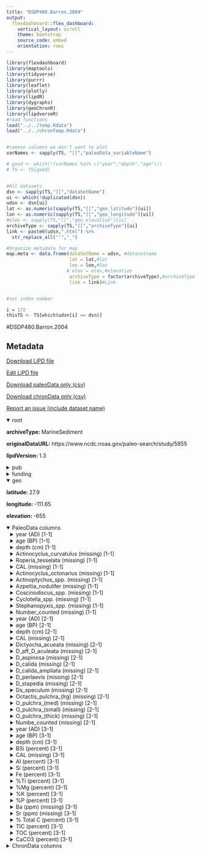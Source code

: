 ```yaml
---
title: "DSDP480.Barron.2004"
output: 
  flexdashboard::flex_dashboard:
    vertical_layout: scroll
    theme: bootstrap
    source_code: embed
    orientation: rows
---
```


```r
library(flexdashboard)
library(maptools)
library(tidyverse)
library(purrr)
library(leaflet)
library(plotly)
library(lipdR)
library(dygraphs)
library(geoChronR)
library(lipdverseR)
#read functions
load("../../temp.Rdata")
load("../../chronTemp.Rdata")


#remove columns we don't want to plot
varNames <- sapply(TS, "[[","paleoData_variableName")

# good <- which(!(varNames %in% c("year","depth","age")))
# TS <- TS[good]


#All datasets
dsn <- sapply(TS,"[[","dataSetName")
ui <- which(!duplicated(dsn))
udsn <- dsn[ui]
lat <- as.numeric(sapply(TS,"[[","geo_latitude")[ui])
lon <- as.numeric(sapply(TS,"[[","geo_longitude")[ui])
#elev <- sapply(TS,"[[","geo_elevation")[ui]
archiveType <- sapply(TS,"[[","archiveType")[ui]
link <- paste0(udsn,".html") %>% 
  str_replace_all("'","_")

#Organize metadata for map
map.meta <- data.frame(dataSetName = udsn, #datasetname
                       lat = lat,#lat
                       lon = lon,#lon
                      # elev = elev,#elevation
                       archiveType = factor(archiveType),#archiveType
                       link = link)#Link


#set index number

i = 172
thisTS <- TS[which(udsn[i] == dsn)]
```
#DSDP480.Barron.2004

Metadata {.sidebar}
-------------------------------------
[Download LiPD file](DSDP480.Barron.2004.lpd)
            

[Edit LiPD file](http://lipd.net/playground?source=http://lipdverse.org/globalHolocene/0_25_5/DSDP480.Barron.2004.lpd)
            

[Download paleoData only (csv)](DSDP480.Barron.2004.csv)
            

[Download chronData only (csv)](DSDP480.Barron.2004-chron.csv)
            

[Report an issue (include dataset name)](https://github.com/nickmckay/LiPDverse/issues)

<details open style="margin-left: 0px">
<summary>root</summary>
<p style="margin-left: 0px"><strong>archiveType: </strong>MarineSediment
<p style="margin-left: 0px"><strong>originalDataURL: </strong>https://www.ncdc.noaa.gov/paleo-search/study/5855
<p style="margin-left: 0px"><strong>lipdVersion: </strong>1.3
</details>
<details>
<summary>pub</summary>
<details style="margin-left: 10px">
<summary>pub1</summary>
<p style="margin-left: 10px"><strong>author: </strong>list(list(name = "Barron, John A"), list(name = "Bukry, David"), list(name = "Bischoff, James L"))
<p style="margin-left: 10px"><strong>journal: </strong>Marine Micropaleontology
<p style="margin-left: 10px"><strong>volume: </strong>50
<p style="margin-left: 10px"><strong>pages: </strong>185-207
<p style="margin-left: 10px"><strong>title: </strong>High resolution paleoceanography of the Guaymas Basin, Gulf of California, during the past 15 000 years
</details>
<details style="margin-left: 10px">
<summary>pub2</summary>
<p style="margin-left: 10px"><strong>author: </strong>list(list(name = NA))
</details>
</details>
<details>
<summary>funding</summary>
<details style="margin-left: 10px">
<summary>funding1</summary>
<p style="margin-left: 10px"><strong>agency: </strong>Funding Agency
<p style="margin-left: 10px"><strong>grant: </strong>Grant name or number
</details>
</details>
<details open style="margin-left: 0px">
<summary>geo</summary>
<p style="margin-left: 0px"><strong>latitude: </strong>27.9
<p style="margin-left: 0px"><strong>longitude: </strong>-111.65
<p style="margin-left: 0px"><strong>elevation: </strong>-655
</details>
<details open>
<summary>PaleoData columns</summary>
<details style="margin-left: 10px">
<summary>year (AD) [1-1]</summary>
<p style="margin-left: 10px"><strong>TSid: </strong>WEB801f8b00
<p style="margin-left: 10px"><strong>variableName: </strong>year
<p style="margin-left: 10px"><strong>units: </strong>AD
<p style="margin-left: 10px"><strong>description: </strong>Year AD
</details>
<details style="margin-left: 10px">
<summary>age (BP) [1-1]</summary>
<p style="margin-left: 10px"><strong>TSid: </strong>WEBb8905979
<p style="margin-left: 10px"><strong>variableName: </strong>age
<p style="margin-left: 10px"><strong>units: </strong>BP
<p style="margin-left: 10px"><strong>description: </strong>Years before present (1950) BP
</details>
<details style="margin-left: 10px">
<summary>depth (cm) [1-1]</summary>
<p style="margin-left: 10px"><strong>TSid: </strong>WEBf85198b8
<p style="margin-left: 10px"><strong>variableName: </strong>depth
<p style="margin-left: 10px"><strong>units: </strong>cm
<p style="margin-left: 10px"><strong>description: </strong>depth
</details>
<details style="margin-left: 10px">
<summary>Actinocyclus_curvatulus (missing) [1-1]</summary>
<p style="margin-left: 10px"><strong>TSid: </strong>LPD2475c83d
<p style="margin-left: 10px"><strong>variableName: </strong>Actinocyclus_curvatulus
<p style="margin-left: 10px"><strong>units: </strong>missing
<p style="margin-left: 10px"><strong>description: </strong>cold water
<p style="margin-left: 10px"><strong>useInGlobalTemperatureAnalysis: </strong>FALSE
<details>
<summary>interpretation</summary>
<details style="margin-left: 20px">
<summary>1</summary>
<p style="margin-left: 20px"><strong>direction: </strong>negative
<p style="margin-left: 20px"><strong>interpDirection: </strong>negative
<p style="margin-left: 20px"><strong>scope: </strong>climate
<p style="margin-left: 20px"><strong>variable: </strong>T
<p style="margin-left: 20px"><strong>variableDetail: </strong>upwelling
</details>
</details>
</details>
<details style="margin-left: 10px">
<summary>Roperia_tesselata (missing) [1-1]</summary>
<p style="margin-left: 10px"><strong>TSid: </strong>LPD09a8f867
<p style="margin-left: 10px"><strong>variableName: </strong>Roperia_tesselata
<p style="margin-left: 10px"><strong>units: </strong>missing
<p style="margin-left: 10px"><strong>useInGlobalTemperatureAnalysis: </strong>FALSE
<details>
<summary>interpretation</summary>
<details style="margin-left: 20px">
<summary>1</summary>
<p style="margin-left: 20px"><strong>direction: </strong>positive
<p style="margin-left: 20px"><strong>interpDirection: </strong>positive
<p style="margin-left: 20px"><strong>scope: </strong>climate
<p style="margin-left: 20px"><strong>seasonality: </strong>winter
<p style="margin-left: 20px"><strong>variable: </strong>upwelling
<p style="margin-left: 20px"><strong>variableDetail: </strong>upwelling
</details>
</details>
</details>
<details style="margin-left: 10px">
<summary>CAL (missing) [1-1]</summary>
<p style="margin-left: 10px"><strong>TSid: </strong>LPDc50b4e08
<p style="margin-left: 10px"><strong>variableName: </strong>CAL
<p style="margin-left: 10px"><strong>units: </strong>missing
<p style="margin-left: 10px"><strong>useInGlobalTemperatureAnalysis: </strong>FALSE
</details>
<details style="margin-left: 10px">
<summary>Actinocyclus_octonarius (missing) [1-1]</summary>
<p style="margin-left: 10px"><strong>TSid: </strong>LPD079db6d8
<p style="margin-left: 10px"><strong>variableName: </strong>Actinocyclus_octonarius
<p style="margin-left: 10px"><strong>units: </strong>missing
<p style="margin-left: 10px"><strong>useInGlobalTemperatureAnalysis: </strong>FALSE
</details>
<details style="margin-left: 10px">
<summary>Actinoptychus_spp. (missing) [1-1]</summary>
<p style="margin-left: 10px"><strong>TSid: </strong>LPD2714616c
<p style="margin-left: 10px"><strong>variableName: </strong>Actinoptychus_spp.
<p style="margin-left: 10px"><strong>units: </strong>missing
<p style="margin-left: 10px"><strong>useInGlobalTemperatureAnalysis: </strong>FALSE
</details>
<details style="margin-left: 10px">
<summary>Azpeitia_nodulifer (missing) [1-1]</summary>
<p style="margin-left: 10px"><strong>TSid: </strong>LPDee5ae93d
<p style="margin-left: 10px"><strong>variableName: </strong>Azpeitia_nodulifer
<p style="margin-left: 10px"><strong>units: </strong>missing
<p style="margin-left: 10px"><strong>useInGlobalTemperatureAnalysis: </strong>FALSE
</details>
<details style="margin-left: 10px">
<summary>Coscinodiscus_spp. (missing) [1-1]</summary>
<p style="margin-left: 10px"><strong>TSid: </strong>LPDf547b905
<p style="margin-left: 10px"><strong>variableName: </strong>Coscinodiscus_spp.
<p style="margin-left: 10px"><strong>units: </strong>missing
<p style="margin-left: 10px"><strong>useInGlobalTemperatureAnalysis: </strong>FALSE
</details>
<details style="margin-left: 10px">
<summary>Cyclotella_spp. (missing) [1-1]</summary>
<p style="margin-left: 10px"><strong>TSid: </strong>LPD22b774d2
<p style="margin-left: 10px"><strong>variableName: </strong>Cyclotella_spp.
<p style="margin-left: 10px"><strong>units: </strong>missing
<p style="margin-left: 10px"><strong>useInGlobalTemperatureAnalysis: </strong>FALSE
</details>
<details style="margin-left: 10px">
<summary>Stephanopyxis_spp. (missing) [1-1]</summary>
<p style="margin-left: 10px"><strong>TSid: </strong>LPD1d428358
<p style="margin-left: 10px"><strong>variableName: </strong>Stephanopyxis_spp.
<p style="margin-left: 10px"><strong>units: </strong>missing
<p style="margin-left: 10px"><strong>useInGlobalTemperatureAnalysis: </strong>FALSE
</details>
<details style="margin-left: 10px">
<summary>Number_counted (missing) [1-1]</summary>
<p style="margin-left: 10px"><strong>TSid: </strong>LPDdd024e46
<p style="margin-left: 10px"><strong>variableName: </strong>Number_counted
<p style="margin-left: 10px"><strong>units: </strong>missing
<p style="margin-left: 10px"><strong>useInGlobalTemperatureAnalysis: </strong>FALSE
</details>
<details style="margin-left: 10px">
<summary>year (AD) [2-1]</summary>
<p style="margin-left: 10px"><strong>TSid: </strong>WEBfe97db44
<p style="margin-left: 10px"><strong>variableName: </strong>year
<p style="margin-left: 10px"><strong>units: </strong>AD
<p style="margin-left: 10px"><strong>description: </strong>Year AD
</details>
<details style="margin-left: 10px">
<summary>age (BP) [2-1]</summary>
<p style="margin-left: 10px"><strong>TSid: </strong>WEB02bdf54d
<p style="margin-left: 10px"><strong>variableName: </strong>age
<p style="margin-left: 10px"><strong>units: </strong>BP
<p style="margin-left: 10px"><strong>description: </strong>Years before present (1950) BP
</details>
<details style="margin-left: 10px">
<summary>depth (cm) [2-1]</summary>
<p style="margin-left: 10px"><strong>TSid: </strong>WEB05e8377e
<p style="margin-left: 10px"><strong>variableName: </strong>depth
<p style="margin-left: 10px"><strong>units: </strong>cm
<p style="margin-left: 10px"><strong>description: </strong>depth
</details>
<details style="margin-left: 10px">
<summary>CAL (missing) [2-1]</summary>
<p style="margin-left: 10px"><strong>TSid: </strong>LPDd4b2585a
<p style="margin-left: 10px"><strong>variableName: </strong>CAL
<p style="margin-left: 10px"><strong>units: </strong>missing
<p style="margin-left: 10px"><strong>useInGlobalTemperatureAnalysis: </strong>FALSE
</details>
<details style="margin-left: 10px">
<summary>Dictyocha_acueata (missing) [2-1]</summary>
<p style="margin-left: 10px"><strong>TSid: </strong>LPDdedcba9a
<p style="margin-left: 10px"><strong>variableName: </strong>Dictyocha_acueata
<p style="margin-left: 10px"><strong>units: </strong>missing
<p style="margin-left: 10px"><strong>useInGlobalTemperatureAnalysis: </strong>FALSE
</details>
<details style="margin-left: 10px">
<summary>D_aff_D_aculeata (missing) [2-1]</summary>
<p style="margin-left: 10px"><strong>TSid: </strong>LPD57eac7f0
<p style="margin-left: 10px"><strong>variableName: </strong>D_aff_D_aculeata
<p style="margin-left: 10px"><strong>units: </strong>missing
<p style="margin-left: 10px"><strong>useInGlobalTemperatureAnalysis: </strong>FALSE
</details>
<details style="margin-left: 10px">
<summary>D_aspinosa (missing) [2-1]</summary>
<p style="margin-left: 10px"><strong>TSid: </strong>LPD84323569
<p style="margin-left: 10px"><strong>variableName: </strong>D_aspinosa
<p style="margin-left: 10px"><strong>units: </strong>missing
<p style="margin-left: 10px"><strong>useInGlobalTemperatureAnalysis: </strong>FALSE
</details>
<details style="margin-left: 10px">
<summary>D_calida (missing) [2-1]</summary>
<p style="margin-left: 10px"><strong>TSid: </strong>LPD67b4a07c
<p style="margin-left: 10px"><strong>variableName: </strong>D_calida
<p style="margin-left: 10px"><strong>units: </strong>missing
<p style="margin-left: 10px"><strong>useInGlobalTemperatureAnalysis: </strong>FALSE
</details>
<details style="margin-left: 10px">
<summary>D_calida_ampliata (missing) [2-1]</summary>
<p style="margin-left: 10px"><strong>TSid: </strong>LPD79bab6ef
<p style="margin-left: 10px"><strong>variableName: </strong>D_calida_ampliata
<p style="margin-left: 10px"><strong>units: </strong>missing
<p style="margin-left: 10px"><strong>useInGlobalTemperatureAnalysis: </strong>FALSE
</details>
<details style="margin-left: 10px">
<summary>D_perlaevis (missing) [2-1]</summary>
<p style="margin-left: 10px"><strong>TSid: </strong>LPD07be0e72
<p style="margin-left: 10px"><strong>variableName: </strong>D_perlaevis
<p style="margin-left: 10px"><strong>units: </strong>missing
<p style="margin-left: 10px"><strong>description: </strong>oligotrophic, warm
<p style="margin-left: 10px"><strong>useInGlobalTemperatureAnalysis: </strong>FALSE
</details>
<details style="margin-left: 10px">
<summary>D_stapedia (missing) [2-1]</summary>
<p style="margin-left: 10px"><strong>TSid: </strong>LPD54035ff8
<p style="margin-left: 10px"><strong>variableName: </strong>D_stapedia
<p style="margin-left: 10px"><strong>units: </strong>missing
<p style="margin-left: 10px"><strong>description: </strong>subtropical
<p style="margin-left: 10px"><strong>useInGlobalTemperatureAnalysis: </strong>FALSE
</details>
<details style="margin-left: 10px">
<summary>Ds_speculum (missing) [2-1]</summary>
<p style="margin-left: 10px"><strong>TSid: </strong>LPD9bff0e41
<p style="margin-left: 10px"><strong>variableName: </strong>Ds_speculum
<p style="margin-left: 10px"><strong>units: </strong>missing
<p style="margin-left: 10px"><strong>description: </strong>cold water, california current
<p style="margin-left: 10px"><strong>useInGlobalTemperatureAnalysis: </strong>FALSE
</details>
<details style="margin-left: 10px">
<summary>Octactis_pulchra_(lrg) (missing) [2-1]</summary>
<p style="margin-left: 10px"><strong>TSid: </strong>LPDee4b6a0d
<p style="margin-left: 10px"><strong>variableName: </strong>Octactis_pulchra_(lrg)
<p style="margin-left: 10px"><strong>units: </strong>missing
<p style="margin-left: 10px"><strong>useInGlobalTemperatureAnalysis: </strong>FALSE
</details>
<details style="margin-left: 10px">
<summary>O_pulchra_(med) (missing) [2-1]</summary>
<p style="margin-left: 10px"><strong>TSid: </strong>LPDc4d52a33
<p style="margin-left: 10px"><strong>variableName: </strong>O_pulchra_(med)
<p style="margin-left: 10px"><strong>units: </strong>missing
<p style="margin-left: 10px"><strong>useInGlobalTemperatureAnalysis: </strong>FALSE
</details>
<details style="margin-left: 10px">
<summary>O_pulchra_(small) (missing) [2-1]</summary>
<p style="margin-left: 10px"><strong>TSid: </strong>LPD6b75a5f1
<p style="margin-left: 10px"><strong>variableName: </strong>O_pulchra_(small)
<p style="margin-left: 10px"><strong>units: </strong>missing
<p style="margin-left: 10px"><strong>useInGlobalTemperatureAnalysis: </strong>FALSE
</details>
<details style="margin-left: 10px">
<summary>O_pulchra_(thick) (missing) [2-1]</summary>
<p style="margin-left: 10px"><strong>TSid: </strong>LPDee007ba7
<p style="margin-left: 10px"><strong>variableName: </strong>O_pulchra_(thick)
<p style="margin-left: 10px"><strong>units: </strong>missing
<p style="margin-left: 10px"><strong>useInGlobalTemperatureAnalysis: </strong>FALSE
</details>
<details style="margin-left: 10px">
<summary>Numbe_counted (missing) [2-1]</summary>
<p style="margin-left: 10px"><strong>TSid: </strong>LPD57ee54a5
<p style="margin-left: 10px"><strong>variableName: </strong>Numbe_counted
<p style="margin-left: 10px"><strong>units: </strong>missing
<p style="margin-left: 10px"><strong>useInGlobalTemperatureAnalysis: </strong>FALSE
</details>
<details style="margin-left: 10px">
<summary>year (AD) [3-1]</summary>
<p style="margin-left: 10px"><strong>TSid: </strong>WEBf1668c08
<p style="margin-left: 10px"><strong>variableName: </strong>year
<p style="margin-left: 10px"><strong>units: </strong>AD
<p style="margin-left: 10px"><strong>description: </strong>Year AD
</details>
<details style="margin-left: 10px">
<summary>age (BP) [3-1]</summary>
<p style="margin-left: 10px"><strong>TSid: </strong>WEB01528b9d
<p style="margin-left: 10px"><strong>variableName: </strong>age
<p style="margin-left: 10px"><strong>units: </strong>BP
<p style="margin-left: 10px"><strong>description: </strong>Years before present (1950) BP
</details>
<details style="margin-left: 10px">
<summary>depth (cm) [3-1]</summary>
<p style="margin-left: 10px"><strong>TSid: </strong>WEB77650183
<p style="margin-left: 10px"><strong>variableName: </strong>depth
<p style="margin-left: 10px"><strong>units: </strong>cm
<p style="margin-left: 10px"><strong>description: </strong>depth
</details>
<details style="margin-left: 10px">
<summary>BSi (percent) [3-1]</summary>
<p style="margin-left: 10px"><strong>TSid: </strong>LPD3a4d6b46
<p style="margin-left: 10px"><strong>variableName: </strong>BSi
<p style="margin-left: 10px"><strong>units: </strong>percent
<p style="margin-left: 10px"><strong>description: </strong>production
<p style="margin-left: 10px"><strong>useInGlobalTemperatureAnalysis: </strong>FALSE
<details>
<summary>interpretation</summary>
<details style="margin-left: 20px">
<summary>1</summary>
<p style="margin-left: 20px"><strong>direction: </strong>positive
<p style="margin-left: 20px"><strong>interpDirection: </strong>positive
<p style="margin-left: 20px"><strong>scope: </strong>climate
<p style="margin-left: 20px"><strong>seasonality: </strong>winter
<p style="margin-left: 20px"><strong>variable: </strong>upwelling
</details>
</details>
</details>
<details style="margin-left: 10px">
<summary>CAL (missing) [3-1]</summary>
<p style="margin-left: 10px"><strong>TSid: </strong>LPDdb35ffcd
<p style="margin-left: 10px"><strong>variableName: </strong>CAL
<p style="margin-left: 10px"><strong>units: </strong>missing
<p style="margin-left: 10px"><strong>useInGlobalTemperatureAnalysis: </strong>FALSE
</details>
<details style="margin-left: 10px">
<summary>Al (percent) [3-1]</summary>
<p style="margin-left: 10px"><strong>TSid: </strong>LPD028a26ef
<p style="margin-left: 10px"><strong>variableName: </strong>Al
<p style="margin-left: 10px"><strong>units: </strong>percent
<p style="margin-left: 10px"><strong>useInGlobalTemperatureAnalysis: </strong>FALSE
</details>
<details style="margin-left: 10px">
<summary>Si (percent) [3-1]</summary>
<p style="margin-left: 10px"><strong>TSid: </strong>LPDb1734732
<p style="margin-left: 10px"><strong>variableName: </strong>Si
<p style="margin-left: 10px"><strong>units: </strong>percent
<p style="margin-left: 10px"><strong>useInGlobalTemperatureAnalysis: </strong>FALSE
</details>
<details style="margin-left: 10px">
<summary>Fe (percent) [3-1]</summary>
<p style="margin-left: 10px"><strong>TSid: </strong>LPD73f66f5e
<p style="margin-left: 10px"><strong>variableName: </strong>Fe
<p style="margin-left: 10px"><strong>units: </strong>percent
<p style="margin-left: 10px"><strong>useInGlobalTemperatureAnalysis: </strong>FALSE
</details>
<details style="margin-left: 10px">
<summary>%Ti (percent) [3-1]</summary>
<p style="margin-left: 10px"><strong>TSid: </strong>LPD60b72d70
<p style="margin-left: 10px"><strong>variableName: </strong>%Ti
<p style="margin-left: 10px"><strong>units: </strong>percent
<p style="margin-left: 10px"><strong>useInGlobalTemperatureAnalysis: </strong>FALSE
</details>
<details style="margin-left: 10px">
<summary>%Mg (percent) [3-1]</summary>
<p style="margin-left: 10px"><strong>TSid: </strong>LPDe6dd0dd1
<p style="margin-left: 10px"><strong>variableName: </strong>%Mg
<p style="margin-left: 10px"><strong>units: </strong>percent
<p style="margin-left: 10px"><strong>useInGlobalTemperatureAnalysis: </strong>FALSE
</details>
<details style="margin-left: 10px">
<summary>%K (percent) [3-1]</summary>
<p style="margin-left: 10px"><strong>TSid: </strong>LPDf7e74c93
<p style="margin-left: 10px"><strong>variableName: </strong>%K
<p style="margin-left: 10px"><strong>units: </strong>percent
<p style="margin-left: 10px"><strong>useInGlobalTemperatureAnalysis: </strong>FALSE
</details>
<details style="margin-left: 10px">
<summary>%P (percent) [3-1]</summary>
<p style="margin-left: 10px"><strong>TSid: </strong>LPD61f8f3a7
<p style="margin-left: 10px"><strong>variableName: </strong>%P
<p style="margin-left: 10px"><strong>units: </strong>percent
<p style="margin-left: 10px"><strong>useInGlobalTemperatureAnalysis: </strong>FALSE
</details>
<details style="margin-left: 10px">
<summary>Ba (ppm) (missing) [3-1]</summary>
<p style="margin-left: 10px"><strong>TSid: </strong>LPD4d416388
<p style="margin-left: 10px"><strong>variableName: </strong>Ba (ppm)
<p style="margin-left: 10px"><strong>units: </strong>missing
<p style="margin-left: 10px"><strong>useInGlobalTemperatureAnalysis: </strong>FALSE
</details>
<details style="margin-left: 10px">
<summary>Sr (ppm) (missing) [3-1]</summary>
<p style="margin-left: 10px"><strong>TSid: </strong>LPDeff87f79
<p style="margin-left: 10px"><strong>variableName: </strong>Sr (ppm)
<p style="margin-left: 10px"><strong>units: </strong>missing
<p style="margin-left: 10px"><strong>useInGlobalTemperatureAnalysis: </strong>FALSE
</details>
<details style="margin-left: 10px">
<summary>% Total C (percent) [3-1]</summary>
<p style="margin-left: 10px"><strong>TSid: </strong>LPD25b7279a
<p style="margin-left: 10px"><strong>variableName: </strong>% Total C
<p style="margin-left: 10px"><strong>units: </strong>percent
<p style="margin-left: 10px"><strong>useInGlobalTemperatureAnalysis: </strong>FALSE
</details>
<details style="margin-left: 10px">
<summary>TIC (percent) [3-1]</summary>
<p style="margin-left: 10px"><strong>TSid: </strong>LPDa42f7341
<p style="margin-left: 10px"><strong>variableName: </strong>TIC
<p style="margin-left: 10px"><strong>units: </strong>percent
<p style="margin-left: 10px"><strong>useInGlobalTemperatureAnalysis: </strong>FALSE
</details>
<details style="margin-left: 10px">
<summary>TOC (percent) [3-1]</summary>
<p style="margin-left: 10px"><strong>TSid: </strong>LPDaf2ace86
<p style="margin-left: 10px"><strong>variableName: </strong>TOC
<p style="margin-left: 10px"><strong>units: </strong>percent
<p style="margin-left: 10px"><strong>useInGlobalTemperatureAnalysis: </strong>FALSE
</details>
<details style="margin-left: 10px">
<summary>CaCO3 (percent) [3-1]</summary>
<p style="margin-left: 10px"><strong>TSid: </strong>LPDb7754b0a
<p style="margin-left: 10px"><strong>variableName: </strong>CaCO3
<p style="margin-left: 10px"><strong>units: </strong>percent
<p style="margin-left: 10px"><strong>description: </strong>tropical, oligotrophic
<p style="margin-left: 10px"><strong>useInGlobalTemperatureAnalysis: </strong>FALSE
</details>
<details>
<summary>ChronData columns</summary>
<details style="margin-left: 10px">
<summary>depth (cm)</summary>
<p style="margin-left: 10px"><strong>TSid: </strong>LPD1cdde6e8
<p style="margin-left: 10px"><strong>variableName: </strong>depth
<p style="margin-left: 10px"><strong>units: </strong>cm
</details>
<details style="margin-left: 10px">
<summary>age (yr BP)</summary>
<p style="margin-left: 10px"><strong>TSid: </strong>LPD0f7465c0
<p style="margin-left: 10px"><strong>variableName: </strong>age
<p style="margin-left: 10px"><strong>units: </strong>yr BP
</details>
<details style="margin-left: 10px">
<summary>Reference (unitless)</summary>
<p style="margin-left: 10px"><strong>TSid: </strong>LPD47622b4d
<p style="margin-left: 10px"><strong>variableName: </strong>Reference
<p style="margin-left: 10px"><strong>units: </strong>unitless
</details>
<details style="margin-left: 10px">
<summary>core (unitless)</summary>
<p style="margin-left: 10px"><strong>TSid: </strong>LPD2a4a57b6
<p style="margin-left: 10px"><strong>variableName: </strong>core
<p style="margin-left: 10px"><strong>units: </strong>unitless
</details>
<details style="margin-left: 10px">
<summary>material (unitless)</summary>
<p style="margin-left: 10px"><strong>TSid: </strong>LPD5bc7369c
<p style="margin-left: 10px"><strong>variableName: </strong>material
<p style="margin-left: 10px"><strong>units: </strong>unitless
</details>
<details style="margin-left: 10px">
<summary>error (yr)</summary>
<p style="margin-left: 10px"><strong>TSid: </strong>LPDb9ad1a5b
<p style="margin-left: 10px"><strong>variableName: </strong>error
<p style="margin-left: 10px"><strong>units: </strong>yr
</details>
<details style="margin-left: 10px">
<summary>14C age_oldest (yrs before 1950 AD) (unitless)</summary>
<p style="margin-left: 10px"><strong>TSid: </strong>LPD2b06dc5a
<p style="margin-left: 10px"><strong>variableName: </strong>14C age_oldest (yrs before 1950 AD)
<p style="margin-left: 10px"><strong>units: </strong>unitless
</details>
<details style="margin-left: 10px">
<summary>calibrated (unitless)</summary>
<p style="margin-left: 10px"><strong>TSid: </strong>LPD679f1636
<p style="margin-left: 10px"><strong>variableName: </strong>calibrated
<p style="margin-left: 10px"><strong>units: </strong>unitless
</details>
<details style="margin-left: 10px">
<summary>youngest_calibrated_age (unitless)</summary>
<p style="margin-left: 10px"><strong>TSid: </strong>LPD6c7b873a
<p style="margin-left: 10px"><strong>variableName: </strong>youngest_calibrated_age
<p style="margin-left: 10px"><strong>units: </strong>unitless
</details>
<details style="margin-left: 10px">
<summary>oldest_calibrated_age (unitless)</summary>
<p style="margin-left: 10px"><strong>TSid: </strong>LPD5afa92d8
<p style="margin-left: 10px"><strong>variableName: </strong>oldest_calibrated_age
<p style="margin-left: 10px"><strong>units: </strong>unitless
</details>
<details style="margin-left: 10px">
<summary>Reservoir_Correction/R (unitless)</summary>
<p style="margin-left: 10px"><strong>TSid: </strong>LPD43ecc255
<p style="margin-left: 10px"><strong>variableName: </strong>Reservoir_Correction/R
<p style="margin-left: 10px"><strong>units: </strong>unitless
</details>
<details style="margin-left: 10px">
<summary>Calibration_used (unitless)</summary>
<p style="margin-left: 10px"><strong>TSid: </strong>LPD3f345677
<p style="margin-left: 10px"><strong>variableName: </strong>Calibration_used
<p style="margin-left: 10px"><strong>units: </strong>unitless
</details>
<details style="margin-left: 10px">
<summary>Comments (unitless)</summary>
<p style="margin-left: 10px"><strong>TSid: </strong>LPD1867b723
<p style="margin-left: 10px"><strong>variableName: </strong>Comments
<p style="margin-left: 10px"><strong>units: </strong>unitless
</details>

Row {.tabset .tabset-fade}
-----------------------------------------------------------------------

### Sitemap

```r
  map.meta.split <- split(map.meta, map.meta$archiveType)


factpal <- colorFactor("Paired",map.meta$archiveType)
buff <- 15
l <- leaflet() %>% 
  addTiles() %>% 
  fitBounds(map.meta$lon[i]-buff,map.meta$lat[i]-buff,map.meta$lon[i]+buff,map.meta$lat[i]+buff)
  

  
  
names(map.meta.split) %>%
  purrr::walk( function(df) {
    l <<- l %>%
      addMarkers(data=map.meta.split[[df]],
                 lng=~lon, lat=~lat,
                 label=~as.character(archiveType),
                 popup=~paste(str_c('Dataset: <a href="',link,'">',dataSetName,'</a>'),
                                 # str_c("Elevation: ",elev),
                                  str_c("Archive Type: ",archiveType),
                                  sep = "<br>"),
                 group = df,
                 clusterOptions = markerClusterOptions(removeOutsideVisibleBounds = F),
                 labelOptions = labelOptions(noHide = F,
                                             direction = 'auto'))
  })

l %>%
  addLayersControl(position = "bottomleft",
    overlayGroups = names(map.meta.split),
    options = layersControlOptions(collapsed = FALSE,
                                   opacity = 0.8)
  )
```

### Search the LiPDverse (Beta! doesn't work well yet)
```r
#Add google search bar
htmltools::includeHTML("../../googleSearchChunk.html")
```


Row {.tabset .tabset-fade}
-----------------------------------------------------------------------

### Actinocyclus_curvatulus (missing) [1-1]
```r
plotCol(thisTS,ind = 5)
```

### Roperia_tesselata (missing) [1-1]
```r
plotCol(thisTS,ind = 11)
```

### CAL (missing) [1-1]
```r
plotCol(thisTS,ind = 1)
```

### Actinocyclus_octonarius (missing) [1-1]
```r
plotCol(thisTS,ind = 6)
```

### Actinoptychus_spp. (missing) [1-1]
```r
plotCol(thisTS,ind = 7)
```

### Azpeitia_nodulifer (missing) [1-1]
```r
plotCol(thisTS,ind = 8)
```

### Coscinodiscus_spp. (missing) [1-1]
```r
plotCol(thisTS,ind = 9)
```

### Cyclotella_spp. (missing) [1-1]
```r
plotCol(thisTS,ind = 10)
```

### Stephanopyxis_spp. (missing) [1-1]
```r
plotCol(thisTS,ind = 12)
```

### Number_counted (missing) [1-1]
```r
plotCol(thisTS,ind = 13)
```

### CAL (missing) [2-1]
```r
plotCol(thisTS,ind = 14)
```

### Dictyocha_acueata (missing) [2-1]
```r
plotCol(thisTS,ind = 18)
```

### D_aff_D_aculeata (missing) [2-1]
```r
plotCol(thisTS,ind = 19)
```

### D_aspinosa (missing) [2-1]
```r
plotCol(thisTS,ind = 20)
```

### D_calida (missing) [2-1]
```r
plotCol(thisTS,ind = 21)
```

### D_calida_ampliata (missing) [2-1]
```r
plotCol(thisTS,ind = 22)
```

### D_perlaevis (missing) [2-1]
```r
plotCol(thisTS,ind = 23)
```

### D_stapedia (missing) [2-1]
```r
plotCol(thisTS,ind = 24)
```

### Ds_speculum (missing) [2-1]
```r
plotCol(thisTS,ind = 25)
```

### Octactis_pulchra_(lrg) (missing) [2-1]
```r
plotCol(thisTS,ind = 26)
```

### O_pulchra_(med) (missing) [2-1]
```r
plotCol(thisTS,ind = 27)
```

### O_pulchra_(small) (missing) [2-1]
```r
plotCol(thisTS,ind = 28)
```

### O_pulchra_(thick) (missing) [2-1]
```r
plotCol(thisTS,ind = 29)
```

### Numbe_counted (missing) [2-1]
```r
plotCol(thisTS,ind = 30)
```

### BSi (percent) [3-1]
```r
plotCol(thisTS,ind = 48)
```

### CAL (missing) [3-1]
```r
plotCol(thisTS,ind = 31)
```

### Al (percent) [3-1]
```r
plotCol(thisTS,ind = 35)
```

### Si (percent) [3-1]
```r
plotCol(thisTS,ind = 36)
```

### Fe (percent) [3-1]
```r
plotCol(thisTS,ind = 37)
```

### %Ti (percent) [3-1]
```r
plotCol(thisTS,ind = 38)
```

### %Mg (percent) [3-1]
```r
plotCol(thisTS,ind = 39)
```

### %K (percent) [3-1]
```r
plotCol(thisTS,ind = 40)
```

### %P (percent) [3-1]
```r
plotCol(thisTS,ind = 41)
```

### Ba (ppm) (missing) [3-1]
```r
plotCol(thisTS,ind = 42)
```

### Sr (ppm) (missing) [3-1]
```r
plotCol(thisTS,ind = 43)
```

### % Total C (percent) [3-1]
```r
plotCol(thisTS,ind = 44)
```

### TIC (percent) [3-1]
```r
plotCol(thisTS,ind = 45)
```

### TOC (percent) [3-1]
```r
plotCol(thisTS,ind = 46)
```

### CaCO3 (percent) [3-1]
```r
plotCol(thisTS,ind = 47)
```

Row {.tabset .tabset-fade}
-----------------------------------------------------------------------

### depth (cm)
```r
plotCol(chronTS,ind = 4)
```

### age (yr BP)
```r
plotCol(chronTS,ind = 5)
```

### Reference (unitless)
```r
plotCol(chronTS,ind = 1)
```

### core (unitless)
```r
plotCol(chronTS,ind = 2)
```

### material (unitless)
```r
plotCol(chronTS,ind = 3)
```

### error (yr)
```r
plotCol(chronTS,ind = 6)
```

### 14C age_oldest (yrs before 1950 AD) (unitless)
```r
plotCol(chronTS,ind = 7)
```

### calibrated (unitless)
```r
plotCol(chronTS,ind = 8)
```

### youngest_calibrated_age (unitless)
```r
plotCol(chronTS,ind = 9)
```

### oldest_calibrated_age (unitless)
```r
plotCol(chronTS,ind = 10)
```

### Reservoir_Correction/R (unitless)
```r
plotCol(chronTS,ind = 11)
```

### Calibration_used (unitless)
```r
plotCol(chronTS,ind = 12)
```

### Comments (unitless)
```r
plotCol(chronTS,ind = 13)
```
